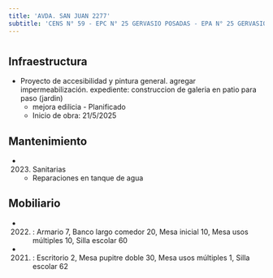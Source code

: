 ```yaml
---
title: 'AVDA. SAN JUAN 2277'
subtitle: 'CENS N° 59 - EPC N° 25 GERVASIO POSADAS - EPA N° 25 GERVASIO POSADAS - JIN A (EPCJC 25/03°) [S] - ESEA EN DANZA MASTRAZZI CURSO VOCACIONAL DE DANZA Y EXPRESIÓN CORPORAL INFANTIL N° 05'
---
```


#
## Infraestructura

* Proyecto de accesibilidad y pintura general. agregar impermeabilización. expediente: construccion de galeria en patio para paso (jardin) 
    + mejora edilicia - Planificado 
    + Inicio de obra: 21/5/2025 






## Mantenimiento

*  (2023) Sanitarias 
    + Reparaciones en tanque de agua





## Mobiliario

*  (2022) : Armario 7, Banco largo comedor 20, Mesa inicial 10, Mesa usos múltiples 10, Silla escolar 60 

*  (2021) : Escritorio 2, Mesa pupitre doble 30, Mesa usos múltiples 1, Silla escolar 62 



